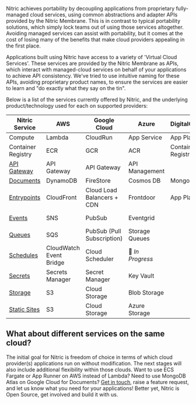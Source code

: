Nitric achieves portability by decoupling applications from proprietary fully-managed cloud services, using common abstractions and adapter APIs provided by the Nitric Membrane. This is in contrast to typical portability solutions, which simply lock teams out of using those services altogether. Avoiding managed services can assist with portability, but it comes at the cost of losing many of the benefits that make cloud providers appealing in the first place.

Applications built using Nitric have access to a variety of 'Virtual Cloud Services'. These services are provided by the Nitric Membrane as APIs, which interact with managed-cloud services on behalf of your applications to achieve API consistency. We've tried to use intuitive naming for these APIs, avoiding proprietary product names, to ensure the services are easier to learn and "do exactly what they say on the tin".

Below is a list of the services currently offered by Nitric, and the underlying product/technology used for each on supported providers:

| **Nitric Service**                                  | **AWS**                 | **Google Cloud**           | **Azure**        | **DigitalOcean**   | **Local**                                               |
| --------------------------------------------------- | ----------------------- | -------------------------- | ---------------- | ------------------ | ------------------------------------------------------- |
| Compute                                             | Lambda                  | CloudRun                   | App Service      | App Platform       | Docker                                                  |
| Container Registry                                  | ECR                     | GCR                        | ACR              | Container Registry | Docker                                                  |
| [API Gateway](/docs/reference/project/api-gateways) | API Gateway             | API Gateway                | API Management   |                    | [Custom](https://github.com/nitrictech/dev-api-gateway) |
| [Documents](/docs/reference/api/documents)          | DynamoDB                | FireStore                  | Cosmos DB        | MongoDB            | BoltDB                                                   |
| [Entrypoints](/docs/reference/project/entrypoints)  | CloudFront              | Cloud Load Balancers + CDN | Frontdoor        | App Platform       | Nginx                                                   |
| [Events](/docs/reference/api/events)                | SNS                     | PubSub                     | Eventgrid        |                    | Custom Test                                             |
| [Queues](/docs/reference/api/queues)                | SQS                     | PubSub (Pull Subscription) | Storage Queues   |                    | Custom Test                                             |
| [Schedules](/docs/reference/project/schedules)      | CloudWatch Event Bridge | Cloud Scheduler            | 🚧 _In Progress_ |                    | _currently unavailable_                                 |
| [Secrets](/docs/reference/api/secrets)              | Secrets Manager         | Secret Manager             | Key Vault        |                    | Custom Test                                             |
| [Storage](/docs/reference/api/storage)              | S3                      | Cloud Storage              | Blob Storage     |                    | Minio                                                   |
| [Static Sites](/docs/reference/project/sites)       | S3                      | Cloud Storage              | Azure Storage    |                    | Nginx                                                   |

## What about different services on the same cloud?

The initial goal for Nitric is freedom of choice in terms of which cloud provider(s) applications run on without modification. The next stages will also include additional flexibility within those clouds. Want to use ECS Fargate or App Runner on AWS instead of Lambda? Need to use MongoDB Atlas on Google Cloud for Documents? [Get in touch](https://github.com/nitrictech/nitric/issues), raise a feature request, and let us know what you need for your applications! Better yet, Nitric is Open Source, get involved and build it with us.
